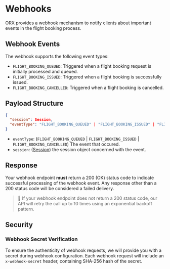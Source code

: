 # Webhooks

ORX provides a webhook mechanism to notify clients about important events in the flight booking process.

## Webhook Events

The webhook supports the following event types:

- `FLIGHT_BOOKING_QUEUED`: Triggered when a flight booking request is initially processed and queued.
- `FLIGHT_BOOKING_ISSUED`: Triggered when a flight booking is successfully issued.
- `FLIGHT_BOOKING_CANCELLED`: Triggered when a flight booking is cancelled.

## Payload Structure

```json
{
  "session": Session,
  "eventType": "FLIGHT_BOOKING_QUEUED" | "FLIGHT_BOOKING_ISSUED" | "FLIGHT_BOOKING_CANCELLED"
}
```

- `eventType`: (`FLIGHT_BOOKING_QUEUED` | `FLIGHT_BOOKING_ISSUED` | `FLIGHT_BOOKING_CANCELLED`) The event that occured.
- `session`: ([Session](/versions/v4/glossary#session)) the session object concerned with the event.    

## Response

Your webhook endpoint **must** return a 200 (OK) status code to indicate successful processing of the webhook event. Any response other than a 200 status code will be considered a failed delivery.

> 🔔 If your webhook endpoint does not return a 200 status code, our API will retry the call up to 10 times using an exponential backoff pattern. 

## Security

### Webhook Secret Verification

To ensure the authenticity of webhook requests, we will provide you with a secret during webhook configuration. Each webhook request will include an `x-webhook-secret` header, containing SHA-256 hash of the secret.


